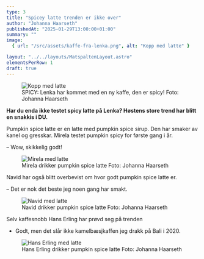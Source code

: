 ```yaml
---
type: 3
title: "Spicey latte trenden er ikke over"
author: "Johanna Haarseth"
publishedAt: "2025-01-29T13:00:00+01:00"
summary: ""
image:
  { url: "/src/assets/kaffe-fra-lenka.png", alt: "Kopp med latte" }

layout: "../../layouts/MatspaltenLayout.astro"
elementsPerRow: 1
draft: true
---
```


<figure style={{width: "100%" }}>
  <img src={KaffeFraLenka.src} alt="Kopp med latte" />
  <figcaption style={{ color: "#666", width: "100%" }}>SPICY: Lenka har kommet med en ny kaffe, den er spicy! Foto: Johanna Haarseth</figcaption>
</figure>

**Har du enda ikke testet spicy latte på Lenka? Høstens store trend har blitt en snakkis i DU.**

Pumpkin spice latte er en latte med pumpkin spice sirup. Den har smaker av kanel og gresskar.
Mirela testet pumpkin spicy for første gang i år.

– Wow, skikkelig godt!

<figure style={{width: "100%" }}>
  <img src={MirelaLikerKaffe.src} alt="Mirela med latte" />
  <figcaption style={{ color: "#666", width: "100%" }}>Mirela drikker pumpkin spice latte Foto: Johanna Haarseth</figcaption>
</figure>

Navid har også blitt overbevist om hvor godt pumpkin spice latte er.

– Det er nok det beste jeg noen gang har smakt.

<figure style={{width: "100%" }}>
  <img src={NavidLikerKaffe.src} alt="Navid med latte" />
  <figcaption style={{ color: "#666", width: "100%" }}>Navid drikker pumpkin spice latte Foto: Johanna Haarseth</figcaption>
</figure>

Selv kaffesnobb Hans Erling har prøvd seg på trenden

- Godt, men det slår ikke kamelbæsjkaffen jeg drakk på Bali i 2020.

<figure style={{width: "100%" }}>
  <img src={HansErlingLikerKaffe.src} alt="Hans Erling med latte" />
  <figcaption style={{ color: "#666", width: "100%" }}>Hans Erling drikker pumpkin spice latte Foto: Johanna Haarseth</figcaption>
</figure>